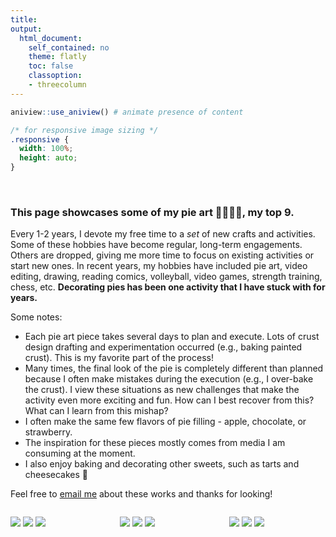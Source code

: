```yaml
---
title:
output:  
  html_document:  
    self_contained: no  
    theme: flatly
    toc: false
    classoption:
    - threecolumn
---
```


```r
aniview::use_aniview() # animate presence of content
```

```css
/* for responsive image sizing */
.responsive {
  width: 100%;
  height: auto;
}
```

<!-- for accessing the link icons --> 
<script src="https://kit.fontawesome.com/455169677b.js" crossorigin="anonymous"></script> 

<br>

::: {.aniview data-av-animation="fadeInUp"}

<!-- <center><h3><font color="#8c7edc"> Still baking! Thanks for your patience 🙇🏻‍♀️ </font></h3></center> -->

<!-- According to the <a target="_blank" rel="noopener noreferrer" href="https://www.theserialhobbyistgirl.com/about-me/">Serial Hobbyist Girl</a>, -->

<!-- > "A serial hobbyist is someone who spends their life, or a large portion of it, moving from hobby to hobby, trying many things but not really sticking with any for the long haul." -->

<h3><b>This page showcases some of my pie art 🥧👩🏻‍🎨, my top 9.</b></h3>


Every 1-2 years, I devote my free time to a *set* of new crafts and activities. Some of these hobbies have become regular, long-term engagements. Others are dropped, giving me more time to focus on existing activities or start new ones. In recent years, my hobbies have included pie art, video editing, drawing, reading comics, volleyball, video games, strength training, chess, etc. **Decorating pies has been one activity that I have stuck with for years.**


Some notes:

- Each pie art piece takes several days to plan and execute. Lots of crust design drafting and experimentation occurred (e.g., baking painted crust). This is my favorite part of the process!
- Many times, the final look of the pie is completely different than planned because I often make mistakes during the execution (e.g., I over-bake the crust). I view these situations as new challenges that make the activity even more exciting and fun. How can I best recover from this? What can I learn from this mishap?
- I often make the same few flavors of pie filling - apple, chocolate, or strawberry. 
- The inspiration for these pieces mostly comes from media I am consuming at the moment.
- I also enjoy baking and decorating other sweets, such as tarts and cheesecakes 🍰


Feel free to <a target="_blank" rel="noopener noreferrer" href="mailto:shirleyduong5@gmail.com">email me</a> about these works and thanks for looking!


:::::::::::::: {.columns}


::: {.column width="33%"}
<img src="files/Pie_Apple_Floral.jpg" class="responsive">
<img src="files/Pie_Apple_Haku.jpg" class="responsive">
<img src="files/Pie_Apple_Roses.jpg" class="responsive">
:::


::: {.column width="33%"}
<img src="files/Pie_Berry_Gojo.jpg" class="responsive">
<img src="files/Pie_Chocolate_Kirby.jpg" class="responsive">
<img src="files/Pie_Chocolate_Ymir.jpg" class="responsive">
:::


::: {.column width="33%"}
<img src="files/Pie_Egg_LookBack.jpg" class="responsive">
<img src="files/Pie_Strawberry_Basket.jpg" class="responsive">
<img src="files/Pie_Strawberry_Sailormoon.jpg" class="responsive">
:::



::::::::::::::





:::

